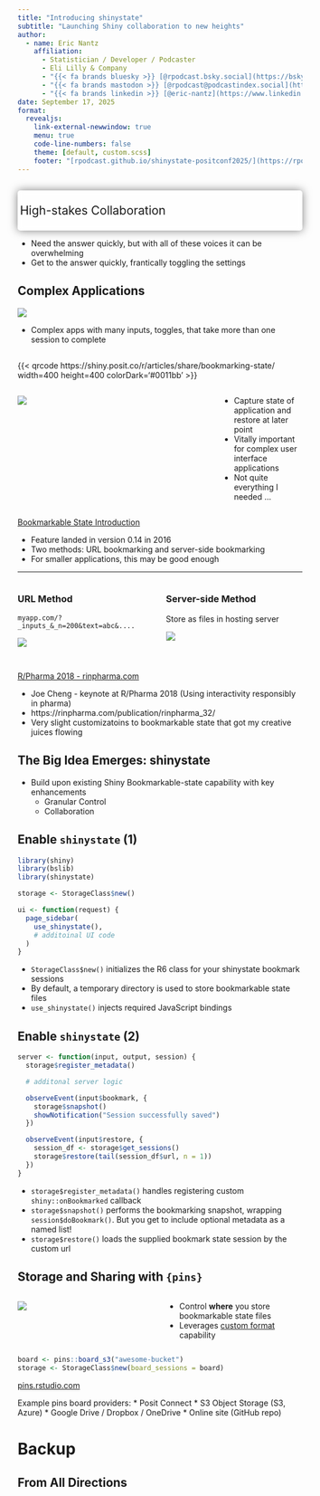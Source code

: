 ```yaml
---
title: "Introducing shinystate"
subtitle: "Launching Shiny collaboration to new heights"
author: 
  - name: Eric Nantz
    affiliation:
      - Statistician / Developer / Podcaster
      - Eli Lilly & Company
      - "{{< fa brands bluesky >}} [@rpodcast.bsky.social](https://bsky.app/profile/rpodcast.bsky.social)"
      - "{{< fa brands mastodon >}} [@rpodcast@podcastindex.social](https://podcastindex.social/@rpodcast)"
      - "{{< fa brands linkedin >}} [@eric-nantz](https://www.linkedin.com/in/eric-nantz-6621617/)"
date: September 17, 2025
format:
  revealjs:
    link-external-newwindow: true
    menu: true
    code-line-numbers: false
    theme: [default, custom.scss]
    footer: "[rpodcast.github.io/shinystate-positconf2025/](https://rpodcast.github.io/shinystate-positconf2025/)"
---
```


## {background-image="assets/img/collaboration_meeting.jpg" background-size="contain"}

::: {.absolute left="1%" top="0%" style="font-size:1.5em; padding: 0.1em 0.2em; background-color: rgba(255, 255, 255, .5); backdrop-filter: blur(5px); box-shadow: 0 0 1rem 0 rgba(0, 0, 0, .5); border-radius: 5px;"}
High-stakes Collaboration
:::

::: footer
:::

::: {.notes}

* Need the answer quickly, but with all of these voices it can be overwhelming
* Get to the answer quickly, frantically toggling the settings
:::

## Complex Applications

![](assets/img/large_app.png)

::: {,notes}

* Complex apps with many inputs, toggles, that take more than one session to complete

:::


## 

::: {.qrdiv}
{{< qrcode https://shiny.posit.co/r/articles/share/bookmarking-state/ width=400 height=400 colorDark='#0011bb' >}}
:::

:::: {.columns}

::: {.column width="70%"}

![](assets/img/bookmark_state_article_blurred.png)

:::

::: {.column width="30%"}

* Capture state of application and restore at later point
* Vitally important for complex user interface applications
* Not quite everything I needed ...

:::

::::

::: footer
[Bookmarkable State Introduction](https://shiny.posit.co/r/articles/share/bookmarking-state/)
:::

::: {.notes}

* Feature landed in version 0.14 in 2016
* Two methods: URL bookmarking and server-side bookmarking
* For smaller applications, this may be good enough

:::

---

:::: {.columns}

::: {.column width="50%" .fragment}

### URL Method

`myapp.com/?_inputs_&_n=200&text=abc&....`

![](assets/img/long_receipt.jpg)

:::

::: {.column width="50%" .fragment}

### Server-side Method

Store as files in hosting server

![](assets/img/storage_safe.svg)

:::

::::


## {background-image="assets/img/rpharma_joe_cheng.jpg" background-size="contain"}

::: footer
[R/Pharma 2018 - rinpharma.com](https://rinpharma.com)
:::

::: {.notes}

* Joe Cheng - keynote at R/Pharma 2018 (Using interactivity responsibly in pharma)
* https://rinpharma.com/publication/rinpharma_32/
* Very slight customizatoins to bookmarkable state that got my creative juices flowing

:::


## The Big Idea Emerges: shinystate

* Build upon existing Shiny Bookmarkable-state capability with key enhancements
    * Granular Control
    * Collaboration

## Enable `shinystate` (1) 

```.r
library(shiny)
library(bslib)
library(shinystate)

storage <- StorageClass$new()

ui <- function(request) {
  page_sidebar(
    use_shinystate(),
    # additoinal UI code
  )
}
```

::: {.notes}
* `StorageClass$new()` initializes the R6 class for your shinystate bookmark sessions
* By default, a temporary directory is used to store bookmarkable state files
* `use_shinystate()` injects required JavaScript bindings
:::

## Enable `shinystate` (2)

```.r
server <- function(input, output, session) {
  storage$register_metadata()

  # additonal server logic

  observeEvent(input$bookmark, {
    storage$snapshot()
    showNotification("Session successfully saved")
  })

  observeEvent(input$restore, {
    session_df <- storage$get_sessions()
    storage$restore(tail(session_df$url, n = 1))
  })
}
```

::: {.notes}
* `storage$register_metadata()` handles registering custom `shiny::onBookmarked` callback
* `storage$snapshot()` performs the bookmarking snapshot, wrapping `session$doBookmark()`. But you get to include optional metadata as a named list!
* `storage$restore()` loads the supplied bookmark state session by the custom url
:::

## Storage and Sharing with `{pins}`

:::: {.columns}

::: {.column width="50%"}

![](assets/img/puzzly_sharing.svg)

:::

::: {.column width="50%"}

* Control **where** you store bookmarkable state files
* Leverages [custom format](https://pins.rstudio.com/articles/managing-custom-formats.html) capability

:::

::::

```.r
board <- pins::board_s3("awesome-bucket")
storage <- StorageClass$new(board_sessions = board)
```

::: footer
[pins.rstudio.com](https://pins.rstudio.com/)
:::

::: {.notes}

Example pins board providers:
* Posit Connect
* S3 Object Storage (S3, Azure)
* Google Drive / Dropbox / OneDrive
* Online site (GitHub repo)
:::



# Backup

## From All Directions {background-image="assets/img/roundabout_china_traffic.webp" background-size='70%'}